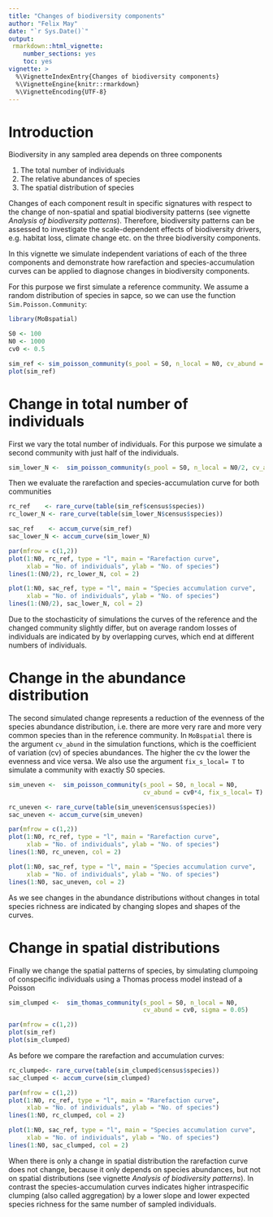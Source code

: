 ```yaml
---
title: "Changes of biodiversity components"
author: "Felix May"
date: "`r Sys.Date()`"
output:
 rmarkdown::html_vignette:
    number_sections: yes
    toc: yes
vignette: >
  %\VignetteIndexEntry{Changes of biodiversity components}
  %\VignetteEngine{knitr::rmarkdown}
  %\VignetteEncoding{UTF-8}
---
```


# Introduction

Biodiversity in any sampled area depends on three components

1. The total number of individuals
2. The relative abundances of species
3. The spatial distribution of species

Changes of each component result in specific signatures with respect to the change
of non-spatial and spatial biodiversity patterns (see vignette *Analysis of biodiversity patterns*).
Therefore, biodiversity patterns can be assessed to investigate the scale-dependent 
effects of biodiversity drivers, e.g. habitat loss, climate change etc. on the 
three biodiversity components.

In this vignette we simulate independent variations of each of the three components
and demonstrate how rarefaction and species-accumulation curves can be applied to 
diagnose changes in biodiversity components.

For this purpose we first simulate a reference community. We assume a random
distribution of species in sapce, so we can use the function `Sim.Poisson.Community`:

```r
library(MoBspatial)

S0 <- 100
N0 <- 1000
cv0 <- 0.5

sim_ref <- sim_poisson_community(s_pool = S0, n_local = N0, cv_abund = cv0)
plot(sim_ref)
```

# Change in total number of individuals

First we vary the total number of individuals. For this purpose we simulate a second 
community with just half of the individuals.

```r
sim_lower_N <-  sim_poisson_community(s_pool = S0, n_local = N0/2, cv_abund = cv0)
```

Then we evaluate the rarefaction and species-accumulation curve for both communities

```r
rc_ref    <- rare_curve(table(sim_ref$census$species))
rc_lower_N <- rare_curve(table(sim_lower_N$census$species))

sac_ref    <- accum_curve(sim_ref)
sac_lower_N <- accum_curve(sim_lower_N)

par(mfrow = c(1,2))
plot(1:N0, rc_ref, type = "l", main = "Rarefaction curve",
     xlab = "No. of individuals", ylab = "No. of species")
lines(1:(N0/2), rc_lower_N, col = 2)

plot(1:N0, sac_ref, type = "l", main = "Species accumulation curve",
     xlab = "No. of individuals", ylab = "No. of species")
lines(1:(N0/2), sac_lower_N, col = 2)
```

Due to the stochasticity of simulations the curves of the reference and the changed
community slightly differ, but on average random losses of individuals are indicated
by by overlapping curves, which end at different numbers of individuals.

# Change in the abundance distribution 

The second simulated change represents a reduction of the evenness of the species
abundance distribution, i.e. there are more very rare and more very common
species than in the reference community. In `MoBspatial` there is the argument
`cv_abund` in the simulation functions, which is the coefficient of variation (cv)
of species abundances. The higher the cv the lower the evenness and vice versa.
We also use the argument `fix_s_local= T` to simulate a community with exactly S0
species.

```r
sim_uneven <-  sim_poisson_community(s_pool = S0, n_local = N0,
                                     cv_abund = cv0*4, fix_s_local= T)

rc_uneven <- rare_curve(table(sim_uneven$census$species))
sac_uneven <- accum_curve(sim_uneven)

par(mfrow = c(1,2))
plot(1:N0, rc_ref, type = "l", main = "Rarefaction curve",
     xlab = "No. of individuals", ylab = "No. of species")
lines(1:N0, rc_uneven, col = 2)

plot(1:N0, sac_ref, type = "l", main = "Species accumulation curve",
     xlab = "No. of individuals", ylab = "No. of species")
lines(1:N0, sac_uneven, col = 2)
```

As we see changes in the abundance distributions without changes in total species
richness are indicated by changing slopes and shapes of the curves.


# Change in spatial distributions

Finally we change the spatial patterns of species, by simulating clumpoing of 
conspecific individuals using a Thomas process model instead of a Poisson

```r
sim_clumped <-  sim_thomas_community(s_pool = S0, n_local = N0,
                                     cv_abund = cv0, sigma = 0.05)

par(mfrow = c(1,2))
plot(sim_ref)
plot(sim_clumped)
```

As before we compare the rarefaction and accumulation curves:

```r

rc_clumped<- rare_curve(table(sim_clumped$census$species))
sac_clumped <- accum_curve(sim_clumped)

par(mfrow = c(1,2))
plot(1:N0, rc_ref, type = "l", main = "Rarefaction curve",
     xlab = "No. of individuals", ylab = "No. of species")
lines(1:N0, rc_clumped, col = 2)

plot(1:N0, sac_ref, type = "l", main = "Species accumulation curve",
     xlab = "No. of individuals", ylab = "No. of species")
lines(1:N0, sac_clumped, col = 2)
```

When there is only a change in spatial distribution the rarefaction curve does not 
change, because it only depends on species abundances, but not on spatial distributions
(see vignette *Analysis of biodiversity patterns*). In contrast the species-accumulation
curves indicates higher intraspecific clumping (also called aggregation) by a lower
slope and lower expected species richness for the same number of sampled individuals.


